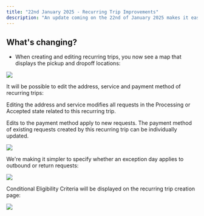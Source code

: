 ```yaml
---
title: "22nd January 2025 - Recurring Trip Improvements"
description: "An update coming on the 22nd of January 2025 makes it easier to edit and create new recurring trips"
---
```


## **What's changing?**

- When creating and editing recurring trips, you now see a map that displays the pickup and dropoff locations:

![](https://downloads.intercomcdn.com/i/o/wyxobwoi/1335496301/36b884e20e682f1d43f7626d5ceb/image.png?expires=1753820100&signature=fe1e19605b2715547a09e974596a51cd6f514c3c002eaf0416865a954e7c66a8&req=dSMkE813m4JfWPMW1HO4zXxxPcHEA%2BpKVK2qsqZh7%2B5pIjy54%2FZEDTC2fP3b%0AdttX%0A)

It will be possible to edit the address, service and payment method of recurring trips:

Editing the address and service modifies all requests in the Processing or Accepted state related to this recurring trip. 

Edits to the payment method apply to new requests. The payment method of existing requests created by this recurring trip can be individually updated.

![](https://downloads.intercomcdn.com/i/o/wyxobwoi/1335521891/6644df4e447f258c83f53e7b33f2/Screenshot+2025-01-14+at+5_04_35%E2%80%AFPM.png?expires=1753820100&signature=32c25730db44ee199b19049ae390d4c4fe9f08231beb191ae88124684080990d&req=dSMkE8x8nIlWWPMW1HO4zTbnzdx33WelYou8AjSoxzP9erMLxa3Q8LsYv0no%0A4OXO%0A)

We're making it simpler to specify whether an exception day applies to outbound or return requests: 

![](https://downloads.intercomcdn.com/i/o/wyxobwoi/1335501074/406014854c94fd4269d5eba95dd0/Screenshot+2025-01-14+at+4_47_15%E2%80%AFPM.png?expires=1753820100&signature=09869986ec807dfb1f02201472b675982d4cc7355cfdfe96336f3ecc90bfad5c&req=dSMkE8x%2BnIFYXfMW1HO4zacPIycrzPn31E%2F28F%2Bc8th2ebvlEnf0UGa1V%2BGD%0ASPT4%0A)

Conditional Eligibility Criteria will be displayed on the recurring trip creation page:

![](https://downloads.intercomcdn.com/i/o/wyxobwoi/1335516452/7d210fec0c5106716c26f2f4a4ae/Screenshot+2025-01-14+at+4_59_08%E2%80%AFPM.png?expires=1737018000&signature=605bfc7c28f737d2c59eb285d84dcbcab768905b4bfc3c7d61fa35663b59f1f9&req=dSMkE8x%2Fm4VaW%2FMW3Hu4gRNZovY5dY6vFCvulVRli3E5sl0LocU7Ye5wYQzz%0AKA%3D%3D%0A)

